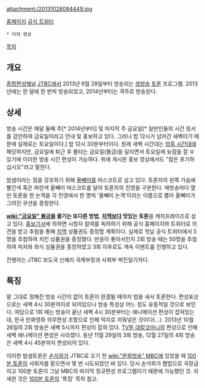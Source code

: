 attachment:/20131028094449.jpg

[http://culture.jtbc.co.kr/nightdebate/ 홈페이지]
[https://twitter.com/night_debate 공식 트위터]

{{{#!html
<iframe width="560" height="315" src="//www.youtube.com/embed/RoGdRHg10RM" frameborder="0" allowfullscreen></iframe>
}}}
 * 티저 영상

[[목차]]
== 개요 ==
[[종합편성채널]] [[JTBC]]에서 2013년 9월 28일부터 방송되는 [[생방송]] [[토론]] 프로그램. 2013년에는 한 달에 한 번씩 방송되었고, 2014년부터는 격주로 방송된다.

== 상세 ==
방송 시간은 매달 둘째 주[* 2014년부터] 및 마지막 주 금요일[* 일반인들의 시간 정서를 감안하여 금요일이라고 안내 및 홍보하고 있다. 그러나 밤 12시가 넘어간 새벽이기 때문에 실제로는 토요일이다.] 밤 12시 30분부터이다. 원래 새벽 시간대는 [[암흑 시간대]]에 해당하지만, 금요일에 퇴근 후 불타는 금요일(불금)을 달리면서 토요일에 늦잠을 잘 수 있기에 이러한 방송 시간 편성이 가능하다. 위에 게시된 홍보 영상에서도 "잠은 포기하십시오"라고 말한다.

밤샘이라는 점을 강조하기 위해 [[올빼미]]를 마스코트로 삼고 있다. 토론자의 왼쪽 가슴에 빨간색 혹은 파란색 올빼미 마스코트를 달아 토론자의 진영을 구분한다. 매방송마다 열띤 토론을 한 논객을 각 진영에서 한 명씩 '올빼미 논객'이라는 이름으로 뽑아 올빼미가 그려진 쿠션을 증정한다.

'''[[wiki:"금요일" 불금]]을 즐기는 또다른 방법''', '''[[치맥]]보다 맛있는 토론'''을 캐치프레이즈로 삼고 있다. [http://news.naver.com/main/read.nhn?mode=LSD&mid=sec&sid1=106&oid=437&aid=0000007722 홍보기사]에 의하면 시청자 참여를 독려하기 위해 공식 홈페이지와 트위터로 의견을 받고 추첨을 통해 [[치맥]] 상품권도 증정할 계획이다. 실제로 첫날 공식 트위터에서 5명을 추첨하여 치킨 상품권을 증정했다. 반응이 좋아서인지 2회 방송 때는 50명을 추첨하여 피자와 외식 상품권을 증정하였고 3회 이후로도 계속 이벤트를 진행하고 있다.

진행자는 JTBC 보도국 신예리 국제부장과 사회부 박진일기자다.

== 특징 ==
말 그대로 정해진 방송 시간이 없이 토론이 완결될 때까지 밤을 새서 토론한다. 편성표상으로는 새벽 4시 30분까지로 되어있으나 방송 특성상 어느 정도 유동적일 것으로 보인다. 여담으로 1회 때는 방송이 끝난 새벽 4시 30분부터는 애니메이션 편성이 잡혀있는데, 한국 만화영화 의무편성 조항으로 인해 억지로 끼워넣은 것이다(…). 2013년 10월 26일의 2회 방송은 새벽 5시까지 편성이 잡혀 있다. [[TV툰 데칼코마니]]의 편성으로 인해 새벽 애니메이션 편성은 사라졌다. 동년 11월 29일의 3회 방송, 12월 27일의 4회 방송은 새벽 4시 45분까지 편성되어 있다.

이러한 밤샘토론은 [[손석희]]가 JTBC로 오기 전 [[wiki:"문화방송" MBC]]에 있었을 때 [[100분 토론]]의 사회자를 맡으면서 몇 번 시도되었던 바 있다. 당시 손석희가 짬밥으로 국장급이고 100분 토론이 그날 MBC의 마지막 정규편성 프로그램이기 때문에 가능했던 것. 자세한 것은 [[100분 토론]]의 '특징' 목차 참고.
